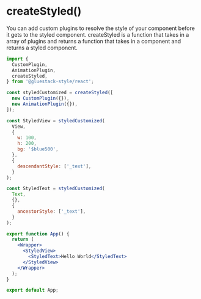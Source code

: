 
<Meta pageTitle="createStyled | gluestack-style" description="Create custom styled components with createStyled function and plugins. Example usage with CustomPlugin and AnimationPlugin." />





# createStyled()

You can add custom plugins to resolve the style of your component before it gets to the styled component. createStyled is a function that takes in a array of plugins and returns a function that takes in a component and returns a styled component.

```jsx
import {
  CustomPlugin,
  AnimationPlugin,
  createStyled,
} from '@gluestack-style/react';

const styledCustomized = createStyled([
  new CustomPlugin({}),
  new AnimationPlugin({}),
]);

const StyledView = styledCustomized(
  View,
  {
    w: 100,
    h: 200,
    bg: '$blue500',
  },
  {
    descendantStyle: ['_text'],
  }
);

const StyledText = styledCustomized(
  Text,
  {},
  {
    ancestorStyle: ['_text'],
  }
);

export function App() {
  return (
    <Wrapper>
      <StyledView>
        <StyledText>Hello World</StyledText>
      </StyledView>
    </Wrapper>
  );
}

export default App;
```
